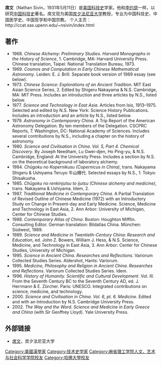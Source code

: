 {{expand|time=2010-03-16T12:27:01+00:00}}
'''席文'''（Nathan Sivin，1931年5月11日）是[[美国|美国]][[科技史|科技史]]学家。他和[[李约瑟|李约瑟]]一样，以研究[[中国科技史|中国科技史]]著名。席文现为美国[[宾夕法尼亚大学|宾夕法尼亚大学]]教授，专业为中国科技史、中国医学史、中国哲学和中国宗教。
个人主页：http://ccat.sas.upenn.edu/~nsivin/index.html {{Wayback|url=http://ccat.sas.upenn.edu/~nsivin/index.html |date=20210203031202 }}

==著作==
*1968. ''Chinese Alchemy: Preliminary Studies. Harvard Monographs in the History of Science'', 1. Cambridge, MA: Harvard University Press. Chinese translation, Taipei: National Translation Bureau, 1973. 
*1969. ''Cosmos and Computation in Early Chinese Mathematical Astronomy''. Leiden: E. J. Brill. Separate book version of 1969 essay (see below). 
*1973. ''Chinese Science: Explorations of an Ancient Tradition''. MIT East Asian Science Series, 2. Edited by Shigeru Nakayama & N.S. Cambridge, MA: MIT Press. Includes an introduction and three articles by N.S., listed below. 
*1977. ''Science and Technology in East Asia''. Articles from Isis, 1913–1975. Selected and edited by N.S. New York: Science History Publications. Includes an introduction and an article by N.S., listed below. 
*1979. ''Astronomy in Contemporary China''. A Trip Report of the American Astronomy Delegation. By ten members of the Delegation. CSCPRC Reports, 7. Washington, DC: National Academy of Sciences. Includes several contributions by N.S., including a chapter on the history of astronomy. 
*1980. ''Science and Civilisation in China. Vol. 5, Part 4. Chemical Discovery''. By Joseph Needham, Lu Gwei-djen, Ho Ping-yu, & N.S. Cambridge, England: At the University Press. Includes a section by N.S. on the theoretical background of laboratory alchemy. 
*1984. ''Chūgoku no Kopernikusu (Copernicus in China)'', trans. Nakayama Shigeru & Ushiyama Teruyo 牛山輝代. Selected essays by N.S., 1. Tokyo: Shisakusha.
*1985. ''Chūgoku no renkinjutsu to ijutsu (Chinese alchemy and medicine)'', trans. Nakayama & Ushiyama. Idem, 2. 
*1987. ''Traditional Medicine in Contemporary China''. A Partial Translation of Revised Outline of Chinese Medicine (1972) with an Introductory Study on Change in Present-day and Early Medicine. Science, Medicine and Technology in East Asia, 2. Ann Arbor: University of Michigan, Center for Chinese Studies. 
*1988. ''Contemporary Atlas of China''. Boston: Houghton Mifflin. Consulting Editor. German translation: Bildatlas China. München: Südwest, 1989. 
*1989. ''Science and Medicine in Twentieth-Century China: Research and Education'', ed. John Z. Bowers, William J. Hess, & N.S. Science, Medicine, and Technology in East Asia, 3. Ann Arbor: Center for Chinese Studies, University of Michigan. 
*1995. ''Science in Ancient China. Researches and Reflections''. Variorum Collected Studies Series. Aldershot, Hants: Variorum.
*1995. ''Medicine, Philosophy and Religion in Ancient China. Researches and Reflections''. Variorum Collected Studies Series. Idem.
*1996. ''History of Humanity. Scientific and Cultural Development''. Vol. III. From the Seventh Century BC to the Seventh Century AD, ed. J. Herrmann & E. Zürcher. Paris: UNESCO. Integrated contributions on science, medicine, and technology. 
*2000. ''Science and Civilisation in China. Vol. 6, pt. 6. Medicine''. Edited and with an Introduction by N.S. Cambridge University Press.
*2002. ''The Way and the Word. Science and Medicine in Early Greece and China'' (with Sir Geoffrey Lloyd). Yale University Press.

==外部链接==
* [http://ccat.sas.upenn.edu/~nsivin/ 席文]{{Wayback|url=http://ccat.sas.upenn.edu/~nsivin/ |date=20070628234713 }}，宾夕法尼亚大学
{{Authority control}}
{{DEFAULTSORT:Sivin, Nathan}}
[[Category:美國漢學家|Category:美國漢學家]]
[[Category:技术史学家|Category:技术史学家]]
[[Category:麻省理工学院人文、艺术与社会科学学院校友|Category:麻省理工学院人文、艺术与社会科学学院校友]]
[[Category:哈佛大學校友|Category:哈佛大學校友]]